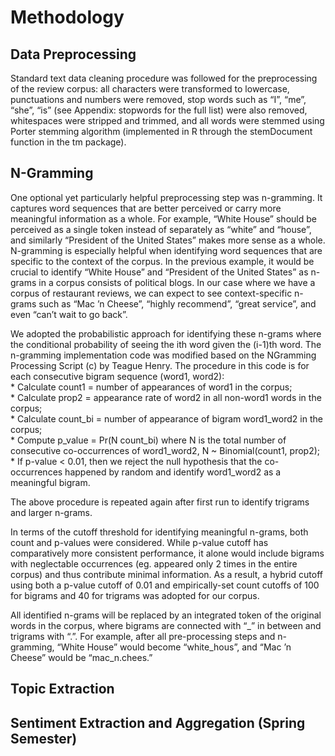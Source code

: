 # Methodology {#methods}

<!-- Required to number equations in HTML files -->
<script type="text/x-mathjax-config">
MathJax.Hub.Config({
  TeX: { equationNumbers: { autoNumber: "AMS" } }
});
</script>

## Data Preprocessing   
Standard text data cleaning procedure was followed for the preprocessing of the review corpus: all characters were transformed to lowercase, punctuations and numbers were removed, stop words such as “I”, “me”, “she”, “is” (see Appendix: stopwords for the full list) were also removed, whitespaces were stripped and trimmed, and all words were stemmed using Porter stemming algorithm (implemented in R through the stemDocument function in the tm package).  

## N-Gramming  
One optional yet particularly helpful preprocessing step was n-gramming. It captures word sequences that are better perceived or carry more meaningful information as a whole. For example, “White House” should be perceived as a single token instead of separately as “white” and “house”, and similarly “President of the United States” makes more sense as a whole. N-gramming is especially helpful when identifying word sequences that are specific to the context of the corpus. In the previous example, it would be crucial to identify “White House” and “President of the United States” as n-grams in a corpus consists of political blogs. In our case where we have a corpus of restaurant reviews, we can expect to see context-specific n-grams such as “Mac ‘n Cheese”, “highly recommend”, “great service”, and even “can’t wait to go back”.  

We adopted the probabilistic approach for identifying these n-grams where the conditional probability of seeing the ith word given the (i-1)th word. The n-gramming implementation code was modified based on the NGramming Processing Script (c) by Teague Henry. The procedure in this code is for each consecutive bigram sequence (word1, word2):  
* Calculate count1 = number of appearances of word1 in the corpus;  
* Calculate prop2 = appearance rate of word2 in all non-word1 words in the corpus;  
* Calculate count_bi = number of appearance of bigram word1_word2 in the corpus;  
* Compute p_value = Pr(N  count_bi) where N is the total number of consecutive co-occurrences of word1_word2, N ~ Binomial(count1, prop2);  
* If p-value < 0.01, then we reject the null hypothesis that the co-occurrences happened by random and identify word1_word2 as a meaningful bigram.  

The above procedure is repeated again after first run to identify trigrams and larger n-grams.  

In terms of the cutoff threshold for identifying meaningful n-grams, both count and p-values were considered. While p-value cutoff has comparatively more consistent performance, it alone would include bigrams with neglectable occurrences (eg. appeared only 2 times in the entire corpus) and thus contribute minimal information. As a result, a hybrid cutoff using both a p-value cutoff of 0.01 and empirically-set count cutoffs of 100 for bigrams and 40 for trigrams was adopted for our corpus.  

All identified n-grams will be replaced by an integrated token of the original words in the corpus, where bigrams are connected with “_” in between and trigrams with “.”. For example, after all pre-processing steps and n-gramming, “White House” would become “white_hous”, and “Mac ‘n Cheese” would be “mac_n.chees.”  

## Topic Extraction   

## Sentiment Extraction and Aggregation (Spring Semester)  

<!-- \TeX\ is the best way to typeset mathematics. Donald Knuth designed \TeX\ when he got frustrated at how long it was taking the typesetters to finish his book, which contained a lot of mathematics.  One nice feature of _R Markdown_ is its ability to read LaTeX code directly. -->

<!-- If you are doing a thesis that will involve lots of math, you will want to read the following section. -->

<!-- $$\sum_{j=1}^n (\delta\theta_j)^2 \leq {{\beta_i^2}\over{\delta_i^2 + \rho_i^2}} -->
<!-- \left[ 2\rho_i^2 + {\delta_i^2\beta_i^2\over{\delta_i^2 + \rho_i^2}} \right] \equiv \omega_i^2 -->
<!-- $$ -->

<!-- From Informational Dynamics, we have the following (Dave Braden): -->

<!-- After _n_ such encounters the posterior density for $\theta$ is -->

<!-- $$ -->
<!-- \pi(\theta|X_1< y_1,\dots,X_n<y_n) \varpropto \pi(\theta) \prod_{i=1}^n\int_{-\infty}^{y_i} -->
<!--    \exp\left(-{(x-\theta)^2\over{2\sigma^2}}\right)\ dx -->
<!-- $$ -->

<!-- Another equation: -->

<!-- $$\det\left|\,\begin{matrix}% -->
<!-- c_0&c_1\hfill&c_2\hfill&\ldots&c_n\hfill\cr -->
<!-- c_1&c_2\hfill&c_3\hfill&\ldots&c_{n+1}\hfill\cr -->
<!-- c_2&c_3\hfill&c_4\hfill&\ldots&c_{n+2}\hfill\cr -->
<!-- \,\vdots\hfill&\,\vdots\hfill& -->
<!--   \,\vdots\hfill&&\,\vdots\hfill\cr -->
<!-- c_n&c_{n+1}\hfill&c_{n+2}\hfill&\ldots&c_{2n}\hfill\cr -->
<!-- \end{matrix}\right|>0$$ -->


<!-- Lapidus and Pindar, Numerical Solution of Partial Differential Equations in Science and -->
<!-- Engineering.  Page 54 -->

<!-- $$ -->
<!-- \int_t\left\{\sum_{j=1}^3 T_j \left({d\phi_j\over dt}+k\phi_j\right)-kT_e\right\}w_i(t)\ dt=0, -->
<!--    \qquad\quad i=1,2,3. -->
<!-- $$ -->

<!-- L\&P  Galerkin method weighting functions.  Page 55 -->

<!-- $$ -->
<!-- \sum_{j=1}^3 T_j\int_0^1\left\{{d\phi_j\over dt} + k\phi_j\right\} \phi_i\ dt -->
<!--    = \int_{0}^1k\,T_e\phi_idt, \qquad i=1,2,3 $$ -->

<!-- Another L\&P (p145) -->

<!-- $$ -->
<!-- \int_{-1}^1\!\int_{-1}^1\!\int_{-1}^1 f\big(\xi,\eta,\zeta\big) -->
<!--    = \sum_{k=1}^n\sum_{j=1}^n\sum_{i=1}^n w_i w_j w_k f\big( \xi,\eta,\zeta\big). -->
<!-- $$ -->

<!-- Another L\&P (p126) -->

<!-- $$ -->
<!-- \int_{A_e} (\,\cdot\,) dx dy = \int_{-1}^1\!\int_{-1}^1 (\,\cdot\,) \det[J] d\xi d\eta. -->
<!-- $$ -->


